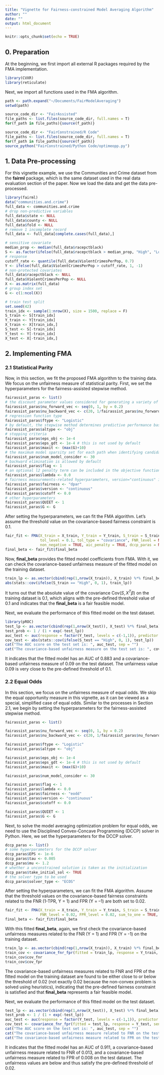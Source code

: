 ```yaml
---
title: "Vignette for Fairness-constrained Model Averaging Algorithm"
author: ""
date: ""
output: html_document
---
```


```r
knitr::opts_chunk$set(echo = TRUE)
```

## 0. Preparation

At the beginning, we first import all external R packages required by the FMA implementation.
```r
library(CVXR)
library(reticulate)
```

Next, we import all functions used in the FMA algorithm.
```r
path <- path.expand("~/Documents/FairModelAveraging")
setwd(path)

source_code_dir <- "FairAssisted"
file_paths <- list.files(source_code_dir, full.names = T)
for(f_path in file_paths){source(f_path)}

source_code_dir <- "FairConstrained/R Code"
file_paths <- list.files(source_code_dir, full.names = T)
for(f_path in file_paths){source(f_path)}
source_python("FairConstrained/Python Code/optimeopp.py")
```



## 1. Data Pre-processing

For this vignette example, we use the Communities and Crime dataset from the **fairml** package, which is the same dataset used in the real data evaluation section of the paper. Now we load the data and get the data pre-processed.
```r
library(fairml)
data("communities.and.crime")
full_data <- communities.and.crime
# drop non-predictive variables
full_data$state <- NULL
full_data$county <- NULL
full_data$fold <- NULL
# remove 1 incomplete record
full_data <- full_data[complete.cases(full_data),]

# sensitive covariate
median_prop <- median(full_data$racepctblack)
S <- as.factor(ifelse(full_data$racepctblack > median_prop, "High", "Low"))
# response
cutoff_rate <- quantile(full_data$ViolentCrimesPerPop, 0.7)
Y <- ifelse(full_data$ViolentCrimesPerPop > cutoff_rate, 1, -1)
# non-protected covariates
full_data$racepctblack <- NULL
full_data$ViolentCrimesPerPop <- NULL
X <- as.matrix(full_data)
# group index set
G <- c(1:ncol(X))

# train test split
set.seed(42)
train_idx <- sample(1:nrow(X), size = 1500, replace = F)
S_train <- S[train_idx]
Y_train <- Y[train_idx]
X_train <- X[train_idx,]
S_test <- S[-train_idx]
Y_test <- Y[-train_idx]
X_test <- X[-train_idx,]
```



## 2. Implementing FMA

### 2.1 Statistical Parity

Now, in this section, we fit the proposed FMA algorithm to the training data. We focus on the unfairness measure of statistical parity. First, we set the hyperparameters for the fairness-assisted stepwise method.
```r
fairassist_paras <- list()
# the discount parameter values considered for generating a variety of variable selection paths 
fairassist_paras$nu_forward_vec <- seq(0, 1, by = 0.2)
fairassist_paras$nu_backward_vec <- c(20, 1/fairassist_paras$nu_forward_vec[2:6])
# regression function type
fairassist_paras$ftype <- "Logistic"
# by default, the stepwise method determines predictive performance based on objective function
fairassist_paras$altype <- "obj"
# stopping criteria
fairassist_paras$eps_obj <- 1e-4
fairassist_paras$eps_gdt <- 1e-4 # this is not used by default
fairassist_paras$maxit <- (max(G)+10)
# the maximum model sparsity set for each path when identifying candidate models from a variable selection path
fairassist_paras$num_model_consider <- 30
# backward elimination is allowed by default
fairassist_paras$flag <- 1
# an optional l2 penalty term can be included in the objective function for the stepwise method, by default, this term is omitted
fairassist_paras$lambda <- 0.0
# fairness measurements-related hyperparameters, version="continuous" indicates that we compute the average predicted probability of the positive class for a group directly, rather than discretizing the prediction into a binary outcome using a cutoff probability. Therefore, in this case, cutoff="0.0" (i.e., the cutoff probability is not used)
fairassist_paras$fairness <- "dpar"
fairassist_paras$version <- "continuous"
fairassist_paras$cutoff <- 0.0
# other hyperparameters
fairassist_paras$QUIET <- 1
fairassist_paras$G <- G
```

After setting the hyperparameters, we can fit the FMA algorithm. Let's assume the threshold value on the covariance-based fairness constraint is 0.1.
```r
fair_fit <- FMA(X_train = X_train, Y_train = Y_train, S_train = S_train, fairassist_paras = fairassist_paras, 
                tol_level = 0.1, tol_type = "covariance", FNR_level = NULL, FPR_level = NULL, sum_to_one = TRUE, 
                non_negative = TRUE, aic_penalty = TRUE, dccp_paras = NULL)
final_beta <- fair_fit$final_beta
```

Now, **final_beta** provides the fitted model coefficients from FMA. With it, we can check the covariance-based unfairness measure of the fitted model on the training dataset.
```r
train_lp <- as.vector(cbind(rep(1,nrow(X_train)), X_train) %*% final_beta)
abs(stats::cov(ifelse(S_train == "High", 0, 1), train_lp))
```
It turns out that the absolute value of the covariance $\text{Cov}(S,X^T\beta)$ on the training dataset is 0.1, which aligns with the pre-defined threshold value of 0.1 and indicates that the **final_beta** is a fair feasible model.

Next, we evaluate the performance of this fitted model on the test dataset.
```r
library(pROC)
test_lp <- as.vector(cbind(rep(1,nrow(X_test)), X_test) %*% final_beta)
test_prob <- 1 / (1 + exp(-test_lp))
auc_test <- auc(response = factor(Y_test, levels = c(-1,1)), predictor = test_prob, direction = "<", quiet = TRUE)
cov_test <- abs(stats::cov(ifelse(S_test == "High", 0, 1), test_lp))
cat("The AUC score on the test set is: ", auc_test, sep = "")
cat("The covariance-based unfairness measure on the test set is: ", cov_test, sep = "")
```
It indicates that the fitted model has an AUC of 0.883 and a covariance-based unfairness measure of 0.09 on the test dataset. The unfairness value 0.09 is very close to the pre-defined threshold of 0.1. 


### 2.2 Equal Odds

In this section, we focus on the unfairness measure of equal odds. We skip the equal opportunity measure in this vignette, as it can be viewed as a special, simplified case of equal odds. Similar to the processes in Section 2.1, we begin by setting the hyperparameters for the fairness-assisted stepwise method.
```r
fairassist_paras <- list()

fairassist_paras$nu_forward_vec <- seq(0, 1, by = 0.2)
fairassist_paras$nu_backward_vec <- c(20, 1/fairassist_paras$nu_forward_vec[2:6])

fairassist_paras$ftype <- "Logistic"
fairassist_paras$altype <- "obj"

fairassist_paras$eps_obj <- 1e-4
fairassist_paras$eps_gdt <- 1e-4 # this is not used by default
fairassist_paras$maxit <- (max(G)+10)

fairassist_paras$num_model_consider <- 30

fairassist_paras$flag <- 1
fairassist_paras$lambda <- 0.0
fairassist_paras$fairness <- "eodd"
fairassist_paras$version <- "continuous"
fairassist_paras$cutoff <- 0.0

fairassist_paras$QUIET <- 1
fairassist_paras$G <- G
```

Next, to solve the model averaging optimization problem for equal odds, we need to use the Disciplined Convex-Concave Programming (DCCP) solver in Python. Here, we set the hyperparameters for the DCCP solver.
```r
dccp_paras <- list()
# some hyperparameters for the DCCP solver
dccp_paras$EPS <- 1e-6
dccp_paras$tau <- 0.005
dccp_paras$mu <- 1.2
# whether a unconstrained solution is taken as the initialization
dccp_paras$take_initial_sol <- TRUE
# the solver type to be used
dccp_paras$solver_type <- "ECOS"
```

After setting the hyperparameters, we can fit the FMA algorithm. Assume that the threshold values on the covariance-based fairness constraints related to the FNR (1-TPR, Y = 1) and FPR (Y = –1) are both set to 0.02.
```r
fair_fit <- FMA(X_train = X_train, Y_train = Y_train, S_train = S_train, fairassist_paras = fairassist_paras, tol_level = NULL, tol_type = NULL, 
                FNR_level = 0.02, FPR_level = 0.02, sum_to_one = TRUE, non_negative = TRUE, aic_penalty = TRUE, dccp_paras = dccp_paras)
final_beta <- fair_fit$final_beta
```

With this fitted **final_beta**, again, we first check the covariance-based unfairness measures related to the FNR (Y = 1) and FPR (Y = -1) on the training dataset.
```r
train_lp <- as.vector(cbind(rep(1,nrow(X_train)), X_train) %*% final_beta)
train_cov <- covariance_fnr_fpr(fitted = train_lp, response = Y_train, sensitive = as.matrix(ifelse(S_train == "High", 0, 1)))
train_cov$cov_fnr
train_cov$cov_fpr
```
The covariance-based unfairness measures related to FNR and FPR of the fitted model on the training dataset are found to be either close to or below the threshold of 0.02 (not exactly 0.02 because the non-convex problem is solved using heuristics), indicating that the pre-defined fairness constraint is satisfied and that **final_beta** represents a fair feasible model.

Next, we evaluate the performance of this fitted model on the test dataset.
```r
test_lp <- as.vector(cbind(rep(1,nrow(X_test)), X_test) %*% final_beta)
test_prob <- 1 / (1 + exp(-test_lp))
auc_test <- auc(response = factor(Y_test, levels = c(-1,1)), predictor = test_prob, direction = "<", quiet = TRUE)
cov_test <- covariance_fnr_fpr(fitted = test_lp, response = Y_test, sensitive = as.matrix(ifelse(S_test == "High", 0, 1)))
cat("The AUC score on the test set is: ", auc_test, sep = "")
cat("The covariance-based unfairness measure related to FNR on the test set is: ", cov_test$cov_fnr, sep = "")
cat("The covariance-based unfairness measure related to FPR on the test set is: ", cov_test$cov_fpr, sep = "")
```
It indicates that the fitted model has an AUC of 0.911, a covariance-based unfairness measure related to FNR of 0.013, and a covariance-based unfairness measure related to FPR of 0.008 on the test dataset. The unfairness values are below and thus satisfy the pre-defined threshold of 0.02.


